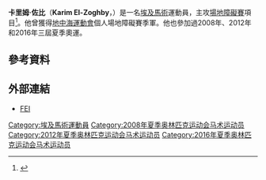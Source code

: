 {{Infobox sportsperson
| name           = 卡里姆·佐比<br />''Karim El-Zoghby''
| image          = 
| caption        = 
| birth_name     = 
| fullname       = 
| nickname       = 
| nationality    = 
| residence      = 
| birth_date     = {{birth date and age|1977|2|15|df=yes}}
| birth_place    = [[埃及|埃及]][[吉薩|吉薩]]
| death_date     = 
| death_place    = 
| height         = {{height|m=1.78}}
| weight         = {{weight|kg=70}}
| website        = 
| country        = {{EGY}}
| sport          = [[馬術|馬術]]
| event          = [[障礙超越|場地障礙賽]]
| olympics       = 
| show-medals    = yes
| medaltemplates = 
{{MedalSport|男子[[馬術|馬術]]}}
{{MedalCountry|{{EGY}}}}
{{MedalCompetition|[[地中海運動會|地中海運動會]]}}
{{MedalBronze|[[2005年地中海運動會|2005年 阿爾梅里亞]]|個人場地障礙賽}}
{{MedalCompetition|[[泛阿拉伯運動會|泛阿拉伯運動會]]}}
{{MedalSilver|[[2011年泛阿拉伯運動會|2011年 多哈]]|團體場地障礙賽}}
}}
'''卡里姆·佐比'''（'''Karim El-Zoghby'''，{{bd|1977年|2月15日|catIdx=Zoghby, Karim El-}}）是一名[[埃及|埃及]][[馬術|馬術]]運動員，主攻[[障礙超越|場地障礙賽]]項目<ref>{{cite web |url=https://data.fei.org/Person/Performance.aspx?p=8B34873AF7285FBA669BE048EEB6D68D |title=Karim El-Zoghby |publisher=FEI |date=2016-05-10 |accessdate=2016-05-10 |archive-date=2014-04-12 |archive-url=https://web.archive.org/web/20140412082909/https://data.fei.org/Person/Performance.aspx?p=8B34873AF7285FBA669BE048EEB6D68D |dead-url=no }}</ref>。他曾獲得[[2005年地中海運動會|地中海運動會]]個人場地障礙賽季軍。他也參加過2008年、2012年和2016年三屆夏季奧運。

== 參考資料 ==
{{Reflist}}

== 外部連結 ==
* [https://data.fei.org/Person/Performance.aspx?p=8B34873AF7285FBA669BE048EEB6D68D FEI] {{Wayback|url=https://data.fei.org/Person/Performance.aspx?p=8B34873AF7285FBA669BE048EEB6D68D |date=20140412082909 }}

{{Egypt-stub}}

{{DEFAULTSORT:Zoghby, Karim El-}}
[[Category:埃及馬術運動員|Category:埃及馬術運動員]]
[[Category:2008年夏季奥林匹克运动会马术运动员|Category:2008年夏季奥林匹克运动会马术运动员]]
[[Category:2012年夏季奥林匹克运动会马术运动员|Category:2012年夏季奥林匹克运动会马术运动员]]
[[Category:2016年夏季奥林匹克运动会马术运动员|Category:2016年夏季奥林匹克运动会马术运动员]]
